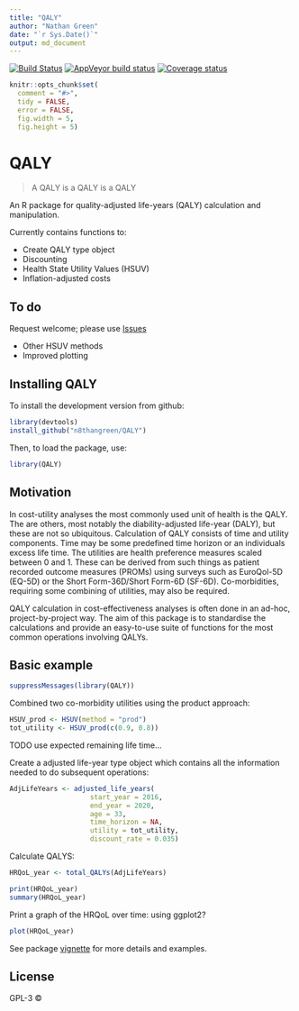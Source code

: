 ```yaml
---
title: "QALY"
author: "Nathan Green"
date: "`r Sys.Date()`"
output: md_document
---
```


[![Build Status](https://travis-ci.org/n8thangreen/QALY.svg?branch=master)](https://travis-ci.org/n8thangreen/QALY)
[![AppVeyor build status](https://ci.appveyor.com/api/projects/status/github/n8thangreen/QALY?branch=master&svg=true)](https://ci.appveyor.com/project/n8thangreen/QALY)
[![Coverage status](https://codecov.io/gh/n8thangreen/QALY/branch/master/graph/badge.svg)](https://codecov.io/github/n8thangreen/QALY?branch=master)



```r
knitr::opts_chunk$set(
  comment = "#>",
  tidy = FALSE,
  error = FALSE,
  fig.width = 5,
  fig.height = 5)
```


# QALY

> A QALY is a QALY is a QALY

An R package for quality-adjusted life-years (QALY) calculation and manipulation.

Currently contains functions to:

- Create QALY type object
- Discounting
- Health State Utility Values (HSUV)
- Inflation-adjusted costs

## To do
Request welcome; please use [Issues](https://github.com/n8thangreen/QALY/issues)

- Other HSUV methods
- Improved plotting


## Installing QALY

To install the development version from github:
```r
library(devtools)
install_github("n8thangreen/QALY")
```

Then, to load the package, use:
```r
library(QALY)
```


## Motivation
In cost-utility analyses the most commonly used unit of health is the QALY.
The are others, most notably the diability-adjusted life-year (DALY), but these are not so ubiquitous.
Calculation of QALY consists of time and utility components.
Time may be some predefined time horizon or an individuals excess life time.
The utilities are health preference measures scaled between 0 and 1.
These can be derived from such things as patient recorded outcome measures (PROMs) using surveys such as EuroQol-5D (EQ-5D) or the Short Form-36D/Short Form-6D (SF-6D).
Co-morbidities, requiring some combining of utilities, may also be required.

QALY calculation in cost-effectiveness analyses is often done in an ad-hoc, project-by-project way.
The aim of this package is to standardise the calculations and provide an easy-to-use suite of functions for the most common
operations involving QALYs.


## Basic example

```r
suppressMessages(library(QALY))
```

Combined two co-morbidity utilities using the product approach:

```r
HSUV_prod <- HSUV(method = "prod") 
tot_utility <- HSUV_prod(c(0.9, 0.8))
```

TODO use expected remaining life time...

Create a adjusted life-year type object which contains all the information needed to do subsequent operations:

```r
AdjLifeYears <- adjusted_life_years(
                    start_year = 2016,
                    end_year = 2020,
                    age = 33,
                    time_horizon = NA,
                    utility = tot_utility,
                    discount_rate = 0.035)
```

Calculate QALYS:
```r
HRQoL_year <- total_QALYs(AdjLifeYears)
```

```r
print(HRQoL_year)
summary(HRQoL_year)
```


Print a graph of the HRQoL over time:
using ggplot2?

```r
plot(HRQoL_year)
```

See package [vignette](http://htmlpreview.github.io/?https://github.com/n8thangreen/QALY/blob/master/inst/doc/vignette_main.html) for more details and examples.

## License

GPL-3 © 
